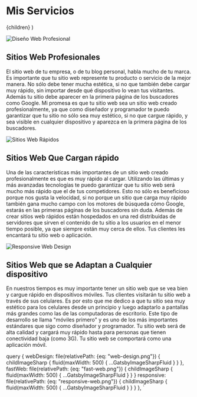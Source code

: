 
  <PageLayout>
    <h1 className="centered">Mis Servicios</h1>
    {children}
  </PageLayout>
)

<Img
  fluid={props.data.webDesign.childImageSharp.fluid}
  className="medium-image float-right medium-padding"
  alt="Diseño Web Profesional"
/>

## Sitios Web Profesionales

El sitio web de tu empresa, o de tu blog personal, habla mucho de tu marca. Es importante que tu sitio web represente tu producto o servicio de la mejor manera. No sólo debe tener mucha estética, si no que también debe cargar muy rápido, sin importar desde qué dispositivo lo vean tus visitantes. Además tu sitio debe aparecer en la primera página de los buscadores como Google. Mi promesa es que tu sitio web sea un sitio web creado profesionalmente, ya que como diseñador y programador te puedo garantizar que tu sitio no sólo sea muy estético, si no que cargue rápido, y sea visible en cualquier dispositivo y aparezca en la primera página de los buscadores.

<Img
  fluid={props.data.fastWeb.childImageSharp.fluid}
  className="medium-image float-left medium-padding"
  alt="Sitios Web Rápidos"
/>

## Sitios Web Que Cargan rápido

Una de las características más importantes de un sitio web creado profesionalmente es que es muy rápido al cargar. Utilizando las últimas y más avanzadas tecnologías te puedo garantizar que tu sitio web será mucho más rápido que el de tus competidores. Esto no sólo es beneficioso porque nos gusta la velocidad, si no porque un sitio que carga muy rápido también gana mucho campo con los motores de búsqueda cómo Google, estarás en las primeras páginas de los buscadores sin duda. Además de crear sitios web rápidos están hospedados en una red distribuidas de servidores que sirven el contenido de tu sitio a los usuarios en el menor tiempo posible, ya que siempre están muy cerca de ellos. Tus clientes les encantará tu sitio web o aplicación.

<Img
  fluid={props.data.responsive.childImageSharp.fluid}
  className="medium-image float-right medium-padding"
  alt="Responsive Web Design"
/>

## Sitios Web que se Adaptan a Cualquier dispositivo

En nuestros tiempos es muy importante tener un sitio web que se vea bien y cargue rápido en dispositivos móviles. Tus clientes visitarán tu sitio web a través de sus celulares. Es por esto que me dedico a que tu sitio sea muy estético para los celulares desde un principio y luego adaptarlo a pantallas más grandes como las de las computadoras de escritorio. Este tipo de desarrollo se llama "móviles primero" y es uno de los más importantes estándares que sigo como diseñador y programador. Tu sitio web será de alta calidad y cargará muy rápido hasta para personas que tienen conectividad baja (como 3G). Tu sitio web se comportará como una aplicación móvil.

  query {
    webDesign: file(relativePath: {eq: "web-design.png"}) {
      childImageSharp {
        fluid(maxWidth: 500) {
          ...GatsbyImageSharpFluid
        }
      }
    },
    fastWeb: file(relativePath: {eq: "fast-web.png"}) {
      childImageSharp {
        fluid(maxWidth: 500) {
          ...GatsbyImageSharpFluid
        }
      }
    }
    responsive: file(relativePath: {eq: "responsive-web.png"}) {
      childImageSharp {
        fluid(maxWidth: 500) {
          ...GatsbyImageSharpFluid
        }
      }
    }
  },
`